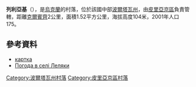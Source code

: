 {{coord|50|19|41|N|32|29|34|E|scale:100000_region:UA|display=title}}

'''列利亞基'''（{{lang-uk|Леляки}}），是[[烏克蘭|烏克蘭]]的村落，位於該國中部[[波爾塔瓦州|波爾塔瓦州]]，由[[皮里亞京區|皮里亞京區]]負責管轄，距離[[克爾賓齊_(皮里亞京區)|克爾賓齊]]2公里，面積1.52平方公里，海拔高度104米，2001年人口175。

==參考資料==
*[http://gska2.rada.gov.ua/pls/z7502/A005?rdat1=09.11.2007&rf7571=26309 картка]{{dead link|date=2017年11月 |bot=InternetArchiveBot |fix-attempted=yes }}
* [http://weather.in.ua/ua/poltavskaja/13171 Погода в селі Леляки] {{Wayback|url=http://weather.in.ua/ua/poltavskaja/13171 |date=20111220073124 }}

{{DEFAULTSORT:Леляки}}
[[Category:波爾塔瓦州村落|Category:波爾塔瓦州村落]]
[[Category:皮里亞京區村落|Category:皮里亞京區村落]]


{{Poltava-geo-stub}}